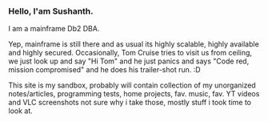 <h3>Hello, I'am Sushanth.</h3>

I am a mainframe Db2 DBA. 

Yep, mainframe is still there and as usual its highly scalable, highly available and highly secured. 
Occasionally, Tom Cruise tries to visit us from ceiling, we just look up and say "Hi Tom" and he just panics and says "Code red, mission compromised" and he does his trailer-shot run. :D

This site is my sandbox, probably will contain collection of my unorganized notes/articles, programming tests, home projects, fav. music, fav. YT videos and VLC screenshots not sure why i take those, mostly stuff i took time to look at.